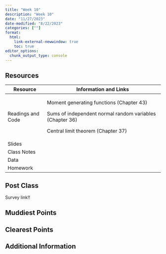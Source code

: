 ```yaml
---
title: "Week 10"
description: "Week 10"
date: "11/27/2023"
date-modified: "8/22/2023"
categories: [""]
format: 
  html:
    link-external-newwindow: true
    toc: true
editor_options: 
  chunk_output_type: console
---
```


## Resources

+-------------------+----------------------------------------------------------+
| Resource          | Information and Links                                    |
+===================+==========================================================+
| Readings and Code | Moment generating functions (Chapter 43)                 |
|                   |                                                          |
|                   | Sums of independent normal random variables (Chapter 36) |
|                   |                                                          |
|                   | Central limit theorem (Chapter 37)                       |
+-------------------+----------------------------------------------------------+
| Slides            |                                                          |
+-------------------+----------------------------------------------------------+
| Class Notes       |                                                          |
+-------------------+----------------------------------------------------------+
| Data              |                                                          |
+-------------------+----------------------------------------------------------+
| Homework          |                                                          |
+-------------------+----------------------------------------------------------+

## Post Class

Survey link!!

## Muddiest Points

## Clearest Points

## Additional Information
